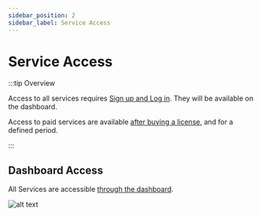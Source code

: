 ```yaml
---
sidebar_position: 2
sidebar_label: Service Access
---
```


# Service Access

:::tip Overview

Access to all services requires [Sign up and Log in](https://anonymizer.esito.no/auth). They will be available on the dashboard.

Access to paid services are available [after buying a license](https://anonymizer.esito.no/products), and for a defined period.

:::

## Dashboard Access

All Services are accessible [through the dashboard](https://anonymizer.esito.no/auth/dashboard/home).

![alt text](/img/docs/ano-dashboard-wo-dberase.png 'DBmaskerDashboard')

<!-- ## Buy Service Access

[Visit the Buy Page](https://anonymizer.esito.no/products) for purchase options.

<img src="/img/docs/purchase_products.png" width="400" /> -->
